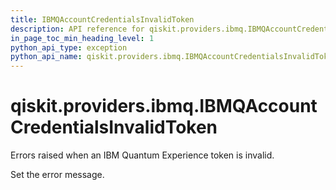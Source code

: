 ```yaml
---
title: IBMQAccountCredentialsInvalidToken
description: API reference for qiskit.providers.ibmq.IBMQAccountCredentialsInvalidToken
in_page_toc_min_heading_level: 1
python_api_type: exception
python_api_name: qiskit.providers.ibmq.IBMQAccountCredentialsInvalidToken
---
```


# qiskit.providers.ibmq.IBMQAccountCredentialsInvalidToken

<Class id="qiskit.providers.ibmq.IBMQAccountCredentialsInvalidToken" name="IBMQAccountCredentialsInvalidToken" isDedicatedPage={true} github="https://github.com/qiskit/qiskit-ibmq-provider/tree/stable/0.19/qiskit/providers/ibmq/exceptions.py" signature="IBMQAccountCredentialsInvalidToken(*message)">
  Errors raised when an IBM Quantum Experience token is invalid.

  Set the error message.
</Class>

